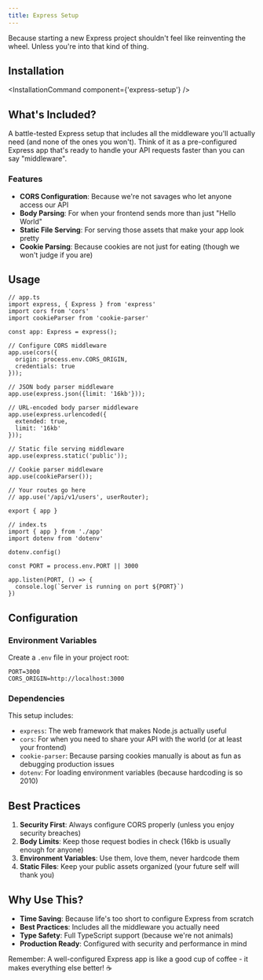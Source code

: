 ```yaml
---
title: Express Setup
---
```



Because starting a new Express project shouldn't feel like reinventing the wheel. Unless you're into that kind of thing.
## Installation
<InstallationCommand component={'express-setup'} />

## What's Included?

A battle-tested Express setup that includes all the middleware you'll actually need (and none of the ones you won't). Think of it as a pre-configured Express app that's ready to handle your API requests faster than you can say "middleware".

### Features

- **CORS Configuration**: Because we're not savages who let anyone access our API
- **Body Parsing**: For when your frontend sends more than just "Hello World"
- **Static File Serving**: For serving those assets that make your app look pretty
- **Cookie Parsing**: Because cookies are not just for eating (though we won't judge if you are)

## Usage

```tsx
// app.ts
import express, { Express } from 'express'
import cors from 'cors'
import cookieParser from 'cookie-parser'

const app: Express = express();

// Configure CORS middleware
app.use(cors({
  origin: process.env.CORS_ORIGIN,
  credentials: true
}));

// JSON body parser middleware
app.use(express.json({limit: '16kb'}));

// URL-encoded body parser middleware
app.use(express.urlencoded({
  extended: true,
  limit: '16kb'
}));

// Static file serving middleware
app.use(express.static('public'));

// Cookie parser middleware
app.use(cookieParser());

// Your routes go here
// app.use('/api/v1/users', userRouter);

export { app }
```

```tsx
// index.ts
import { app } from './app'
import dotenv from 'dotenv'

dotenv.config()

const PORT = process.env.PORT || 3000

app.listen(PORT, () => {
  console.log(`Server is running on port ${PORT}`)
})
```

## Configuration

### Environment Variables

Create a `.env` file in your project root:

```
PORT=3000
CORS_ORIGIN=http://localhost:3000
```

### Dependencies

This setup includes:
- `express`: The web framework that makes Node.js actually useful
- `cors`: For when you need to share your API with the world (or at least your frontend)
- `cookie-parser`: Because parsing cookies manually is about as fun as debugging production issues
- `dotenv`: For loading environment variables (because hardcoding is so 2010)

## Best Practices

1. **Security First**: Always configure CORS properly (unless you enjoy security breaches)
2. **Body Limits**: Keep those request bodies in check (16kb is usually enough for anyone)
3. **Environment Variables**: Use them, love them, never hardcode them
4. **Static Files**: Keep your public assets organized (your future self will thank you)

## Why Use This?

- **Time Saving**: Because life's too short to configure Express from scratch
- **Best Practices**: Includes all the middleware you actually need
- **Type Safety**: Full TypeScript support (because we're not animals)
- **Production Ready**: Configured with security and performance in mind

Remember: A well-configured Express app is like a good cup of coffee - it makes everything else better! ☕ 